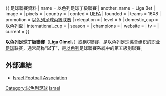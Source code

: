 {{ 足球聯賽資料
| name                 = 以色列足球丁級聯賽
| another_name         = Liga Bet
| image                =
| pixels               =
| country              = {{ISR}}
| confed               = [[UEFA|UEFA]]
| founded    = {{Start date and age|1949}}
| teams                = 16X8
| promotion            = [[以色列足球丙級联赛|以色列足球丙級联赛]]
| relegation           = 
| level                = 5
| domestic_cup         = [[以色列盃|以色列盃]]
| international_cup    = 
| season               =
| champions            = 
| website    = 
| tv         = 
| current              = 
}}

'''以色列足球丁級聯賽'''（'''Liga Gimel'''，{{lang-he|ליגה ג'}}）或稱C聯賽，是[[以色列足球協會|以色列足球協會]]组织的职业[[足球|足球]]联赛，通常简称“'''以丁'''”，是[[以色列|以色列]]足球聯賽系統中的第五級別聯賽。

== 外部連結 ==
*[http://eng.football.org.il Israel Football Association]{{Webarchive|url=https://archive.today/20120723111138/http://eng.football.org.il/ |date=2012-07-23 }}
{{reflist}}


[[Category:以色列足球|Category:以色列足球]]
[[Category:歐洲各國足球聯賽|Israel]]